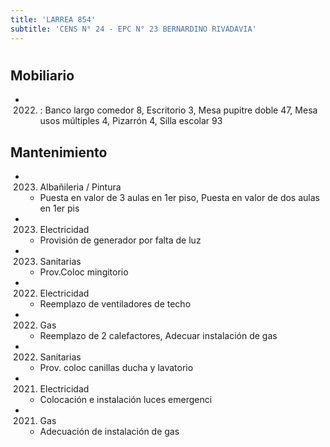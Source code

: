 ```yaml
---
title: 'LARREA 854'
subtitle: 'CENS N° 24 - EPC N° 23 BERNARDINO RIVADAVIA'
---
```


#


## Mobiliario

*  (2022) : Banco largo comedor 8, Escritorio 3, Mesa pupitre doble 47, Mesa usos múltiples 4, Pizarrón 4, Silla escolar 93 





## Mantenimiento

*  (2023) Albañileria / Pintura 
    + Puesta en valor de 3 aulas en 1er piso, Puesta en valor de dos aulas en 1er pis

*  (2023) Electricidad 
    + Provisión de generador por falta de luz

*  (2023) Sanitarias 
    + Prov.Coloc mingitorio

*  (2022) Electricidad 
    + Reemplazo de ventiladores de techo

*  (2022) Gas 
    + Reemplazo de 2 calefactores, Adecuar instalación de gas

*  (2022) Sanitarias 
    + Prov. coloc canillas ducha y lavatorio

*  (2021) Electricidad 
    + Colocación e instalación luces emergenci

*  (2021) Gas 
    + Adecuación de instalación de gas



